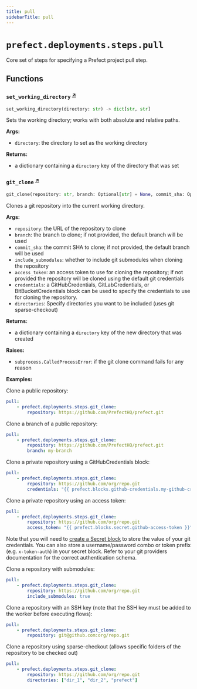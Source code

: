```yaml
---
title: pull
sidebarTitle: pull
---
```


# `prefect.deployments.steps.pull`



Core set of steps for specifying a Prefect project pull step.


## Functions

### `set_working_directory` <sup><a href="https://github.com/prefecthq/prefect/blob/main/src/prefect/deployments/steps/pull.py#L24" target="_blank">↗</a></sup>

```python
set_working_directory(directory: str) -> dict[str, str]
```


Sets the working directory; works with both absolute and relative paths.

**Args:**
- `directory`: the directory to set as the working directory

**Returns:**
- a dictionary containing a `directory` key of the
directory that was set


### `git_clone` <sup><a href="https://github.com/prefecthq/prefect/blob/main/src/prefect/deployments/steps/pull.py#L100" target="_blank">↗</a></sup>

```python
git_clone(repository: str, branch: Optional[str] = None, commit_sha: Optional[str] = None, include_submodules: bool = False, access_token: Optional[str] = None, credentials: Optional['Block'] = None, directories: Optional[list[str]] = None) -> dict[str, str]
```


Clones a git repository into the current working directory.

**Args:**
- `repository`: the URL of the repository to clone
- `branch`: the branch to clone; if not provided, the default branch will be used
- `commit_sha`: the commit SHA to clone; if not provided, the default branch will be used
- `include_submodules`: whether to include git submodules when cloning the repository
- `access_token`: an access token to use for cloning the repository; if not provided
the repository will be cloned using the default git credentials
- `credentials`: a GitHubCredentials, GitLabCredentials, or BitBucketCredentials block can be used to specify the
credentials to use for cloning the repository.
- `directories`: Specify directories you want to be included (uses git sparse-checkout)

**Returns:**
- a dictionary containing a `directory` key of the new directory that was created

**Raises:**
- `subprocess.CalledProcessError`: if the git clone command fails for any reason

**Examples:**

Clone a public repository:
```yaml
pull:
    - prefect.deployments.steps.git_clone:
        repository: https://github.com/PrefectHQ/prefect.git
```

Clone a branch of a public repository:
```yaml
pull:
    - prefect.deployments.steps.git_clone:
        repository: https://github.com/PrefectHQ/prefect.git
        branch: my-branch
```

Clone a private repository using a GitHubCredentials block:
```yaml
pull:
    - prefect.deployments.steps.git_clone:
        repository: https://github.com/org/repo.git
        credentials: "{{ prefect.blocks.github-credentials.my-github-credentials-block }}"
```

Clone a private repository using an access token:
```yaml
pull:
    - prefect.deployments.steps.git_clone:
        repository: https://github.com/org/repo.git
        access_token: "{{ prefect.blocks.secret.github-access-token }}" # Requires creation of a Secret block
```
Note that you will need to [create a Secret block](/concepts/blocks/#using-existing-block-types) to store the
value of your git credentials. You can also store a username/password combo or token prefix (e.g. `x-token-auth`)
in your secret block. Refer to your git providers documentation for the correct authentication schema.

Clone a repository with submodules:
```yaml
pull:
    - prefect.deployments.steps.git_clone:
        repository: https://github.com/org/repo.git
        include_submodules: true
```

Clone a repository with an SSH key (note that the SSH key must be added to the worker
before executing flows):
```yaml
pull:
    - prefect.deployments.steps.git_clone:
        repository: git@github.com:org/repo.git
```

Clone a repository using sparse-checkout (allows specific folders of the repository to be checked out)
```yaml
pull:
    - prefect.deployments.steps.git_clone:
        repository: https://github.com/org/repo.git
        directories: ["dir_1", "dir_2", "prefect"]
```


